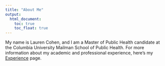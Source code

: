 ```yaml
---
title: "About Me"
output: 
  html_document:
    toc: true
    toc_float: true
---
```


My name is Lauren Cohen, and I am a Master of Public Health candidate at the Columbia University Mailman School of Public Health. For more information about my academic and professional experience, here's my [Experience](experience.html) page. 
